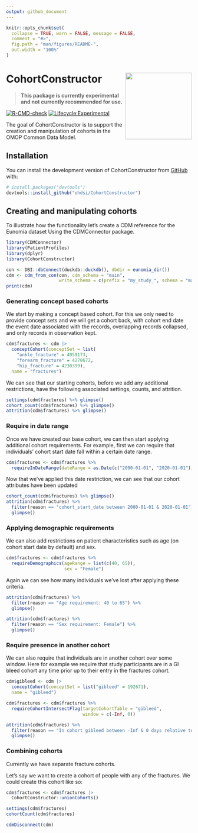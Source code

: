 ```yaml
---
output: github_document
---
```


<!-- README.md is generated from README.Rmd. Please edit that file -->

```r
knitr::opts_chunk$set(
  collapse = TRUE, warn = FALSE, message = FALSE,
  comment = "#>",
  fig.path = "man/figures/README-",
  out.width = "100%"
)
```

# CohortConstructor <img src="man/figures/logo.png" align="right" height="180"/>

> **This package is currently experimental and not currently recommended for use.**

<!-- badges: start -->

[![R-CMD-check](https://github.com/OHDSI/CohortConstructor/workflows/R-CMD-check/badge.svg)](https://github.com/OHDSI/CohortConstructor/actions)
[![Lifecycle:Experimental](https://img.shields.io/badge/Lifecycle-Experimental-339999)](https://lifecycle.r-lib.org/articles/stages.html#experimental)

<!-- badges: end -->

The goal of CohortConstructor is to support the creation and manipulation of cohorts in the OMOP Common Data Model. 

## Installation

You can install the development version of CohortConstructor from [GitHub](https://github.com/) with:

```r
# install.packages("devtools")
devtools::install_github("ohdsi/CohortConstructor")
```

## Creating and manipulating cohorts

To illustrate how the functionality let's create a CDM reference for the Eunomia dataset Using the CDMConnector package.  

```r
library(CDMConnector)
library(PatientProfiles)
library(dplyr)
library(CohortConstructor)

con <- DBI::dbConnect(duckdb::duckdb(), dbdir = eunomia_dir())
cdm <- cdm_from_con(con, cdm_schema = "main", 
                    write_schema = c(prefix = "my_study_", schema = "main"))
print(cdm)
```

### Generating concept based cohorts

We start by making a concept based cohort. For this we only need to provide concept sets and we will get a cohort back, with cohort end date the event date associated with the records, overlapping records collapsed, and only records in observation kept.

```r
cdm$fractures <- cdm |> 
  conceptCohort(conceptSet = list(
    "ankle_fracture" = 4059173,
    "forearm_fracture" = 4278672,
    "hip_fracture" = 4230399),
  name = "fractures")
```

We can see that our starting cohorts, before we add any additional restrictions, have the following associated settings, counts, and attrition.

```r
settings(cdm$fractures) %>% glimpse()
cohort_count(cdm$fractures) %>% glimpse()
attrition(cdm$fractures) %>% glimpse()
```

### Require in date range

Once we have created our base cohort, we can then start applying additional cohort requirements. For example, first we can require that individuals' cohort start date fall within a certain date range.

```r
cdm$fractures <- cdm$fractures %>% 
  requireInDateRange(dateRange = as.Date(c("2000-01-01", "2020-01-01")))
```

Now that we've applied this date restriction, we can see that our cohort attributes have been updated

```r
cohort_count(cdm$fractures) %>% glimpse()
attrition(cdm$fractures) %>% 
  filter(reason == "cohort_start_date between 2000-01-01 & 2020-01-01") %>% 
  glimpse()
```

### Applying demographic requirements

We can also add restrictions on patient characteristics such as age (on cohort start date by default) and sex.

```r
cdm$fractures <- cdm$fractures %>% 
  requireDemographics(ageRange = list(c(40, 65)),
                      sex = "Female")
```

Again we can see how many individuals we've lost after applying these criteria.

```r
attrition(cdm$fractures) %>% 
  filter(reason == "Age requirement: 40 to 65") %>% 
  glimpse()

attrition(cdm$fractures) %>% 
  filter(reason == "Sex requirement: Female") %>% 
  glimpse()
```

### Require presence in another cohort

We can also require that individuals are in another cohort over some window. Here for example we require that study participants are in a GI bleed cohort any time prior up to their entry in the fractures cohort.

```r
cdm$gibleed <- cdm |> 
  conceptCohort(conceptSet = list("gibleed" = 192671),
  name = "gibleed")

cdm$fractures <- cdm$fractures %>% 
  requireCohortIntersectFlag(targetCohortTable = "gibleed",
                             window = c(-Inf, 0))
```

```r
attrition(cdm$fractures) %>% 
  filter(reason == "In cohort gibleed between -Inf & 0 days relative to cohort_start_date") %>% 
  glimpse()
```

### Combining cohorts

Currently we have separate fracture cohorts. 

Let's say we want to create a cohort of people with any of the fractures. We could create this cohort like so:

```r
cdm$fractures <- cdm$fractures |> 
  CohortConstructor::unionCohorts()

settings(cdm$fractures)
cohortCount(cdm$fractures)
```


```r
cdmDisconnect(cdm)
```

